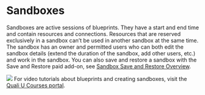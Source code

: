 # Sandboxes

Sandboxes are active sessions of blueprints. They have a start and end time and contain resources and connections. Resources that are reserved exclusively in a sandbox can’t be used in another sandbox at the same time. The sandbox has an owner and permitted users who can both edit the sandbox details (extend the duration of the sandbox, add other users, etc.) and work in the sandbox. You can also save and restore a sandbox with the Save and Restore paid add-on, see [Sandbox Save and Restore Overview](./sandbox-save-and-restore-overview.md).

![](/Images/OLH-Images/video-icon.jpg) For video tutorials about blueprints and creating sandboxes, visit the [Quali U Courses portal](http://courses.quali.com/).


<DocCardList items={useCurrentSidebarCategory().items}/>